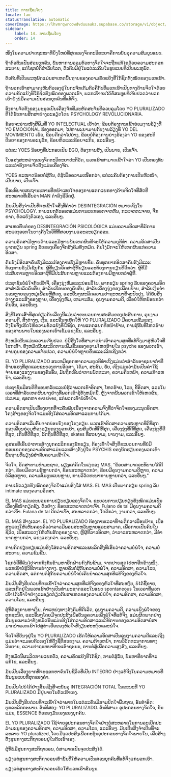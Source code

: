 ```yaml
---
title: ການເຊື່ອມໂຍງ
locale: lao
statusTranslation: automatic
coverImage: https://lhvmrqwrcowdvduuaukz.supabase.co/storage/v1/object/public/strapi-uploads/small_cover-educacion-fundamental.webp-2d51a7828a2b1309555be27f7e2a61a0.webp
sidebar:
    label: 14. ການເຊື່ອມໂຍງ
    order: 14
---
```

ໜຶ່ງໃນຄວາມປາດຖະໜາທີ່ຍິ່ງໃຫຍ່ທີ່ສຸດຂອງຈິດຕະວິທະຍາຄືການບັນລຸຄວາມສົມບູນແບບ.

ຖ້າຕົວຕົນເປັນສ່ວນບຸກຄົນ, ບັນຫາການລວມຕົວທາງຈິດໃຈຈະຖືກແກ້ໄຂດ້ວຍຄວາມສະດວກສະບາຍ, ແຕ່ໂຊກບໍ່ດີສໍາລັບໂລກ, ຕົວຕົນມີຢູ່ໃນແຕ່ລະຄົນໃນຮູບແບບທີ່ເປັນພະຫຸພົດ.

ຕົວຕົນທີ່ເປັນພະຫຸພົດແມ່ນສາເຫດພື້ນຖານຂອງຄວາມຂັດແຍ້ງທີ່ໃກ້ຊິດທັງໝົດຂອງພວກເຮົາ.

ຖ້າພວກເຮົາສາມາດເຫັນຕົວເອງຢູ່ໃນກະຈົກເຕັມຕົວຄືກັບທີ່ພວກເຮົາເປັນທາງດ້ານຈິດໃຈດ້ວຍຄວາມຂັດແຍ້ງທີ່ໃກ້ຊິດທັງໝົດຂອງພວກເຮົາ, ພວກເຮົາຈະໄດ້ຂໍ້ສະຫຼຸບທີ່ເຈັບປວດວ່າພວກເຮົາຍັງບໍ່ມີຄວາມເປັນສ່ວນບຸກຄົນທີ່ແທ້ຈິງ.

ອົງການຈັດຕັ້ງຂອງມະນຸດເປັນເຄື່ອງຈັກທີ່ມະຫັດສະຈັນທີ່ຄວບຄຸມໂດຍ YO PLURALIZADO ທີ່ໄດ້ຮັບການສຶກສາຢ່າງລະອຽດໂດຍ PSYCHOLOGY REVOLUCIONARIA.

ຂ້ອຍຈະອ່ານໜັງສືພິມທີ່ YO INTELECTUAL ເວົ້າວ່າ; ຂ້ອຍຕ້ອງການເຂົ້າຮ່ວມງານລ້ຽງທີ່ YO EMOCIONAL ຮ້ອງອອກມາ; ໄປຫາພະຍາມານກັບງານລ້ຽງທີ່ YO DEL MOVIMIENTO ເຮັດ, ຂ້ອຍດີກວ່າໄປຍ່າງ, ຂ້ອຍບໍ່ຕ້ອງການຍ່າງຮ້ອງວ່າ YO ຂອງສະຕິປັນຍາຂອງການອະນຸລັກ, ຂ້ອຍຫິວແລະຂ້ອຍຈະກິນ, ແລະອື່ນໆ.

ແຕ່ລະ YOES ນ້ອຍໆທີ່ປະກອບເປັນ EGO, ຕ້ອງການສັ່ງ, ເປັນນາຍ, ເປັນເຈົ້າ.

ໃນແສງສະຫວ່າງຂອງຈິດຕະວິທະຍາປະຕິວັດ, ພວກເຮົາສາມາດເຂົ້າໃຈວ່າ YO ເປັນກອງທັບແລະວ່າອົງການຈັດຕັ້ງແມ່ນເຄື່ອງຈັກ.

YOES ຂະໜາດນ້ອຍຕໍ່ສູ້ກັນ, ຕໍ່ສູ້ເພື່ອຄວາມເໜືອກວ່າ, ແຕ່ລະຄົນຕ້ອງການເປັນຫົວໜ້າ, ເປັນນາຍ, ເປັນເຈົ້າ.

ນີ້ອະທິບາຍສະຖານະການທີ່ຫນ້າເສຍໃຈຂອງການແຕກແຍກທາງດ້ານຈິດໃຈທີ່ສັດທີ່ສະຫລາດທີ່ເອີ້ນວ່າ MAN ດໍາລົງຊີວິດຢູ່.

ມັນເປັນສິ່ງຈໍາເປັນທີ່ຈະເຂົ້າໃຈສິ່ງທີ່ຄໍາວ່າ DESINTEGRACIÓN ຫມາຍເຖິງໃນ PSYCHOLOGY. ການແຍກຕົວອອກແມ່ນການແຍກອອກຈາກກັນ, ກະແຈກກະຈາຍ, ຈີກຂາດ, ຂັດແຍ້ງຕົວເອງ, ແລະອື່ນໆ.

ສາເຫດຕົ້ນຕໍຂອງ DESINTEGRACIÓN PSICOLÓGICA ແມ່ນຄວາມອິດສາທີ່ມັກຈະສະແດງອອກໃນບາງຄັ້ງໃນວິທີທີ່ສວຍງາມແລະລະອຽດອ່ອນ.

ຄວາມອິດສາມີຫຼາຍດ້ານແລະມີຫຼາຍພັນເຫດຜົນທີ່ຈະໃຫ້ຄວາມຍຸຕິທໍາ. ຄວາມອິດສາເປັນພາກຮຽນ spring ລັບຂອງເຄື່ອງຈັກສັງຄົມທັງຫມົດ. ຄົນໂງ່ມັກຈະໃຫ້ເຫດຜົນແກ່ຄວາມອິດສາ.

ຄົນຮັ່ງມີອິດສາຄົນຮັ່ງມີແລະຕ້ອງການຮັ່ງມີຫຼາຍຂຶ້ນ. ຄົນທຸກຍາກອິດສາຄົນຮັ່ງມີແລະຕ້ອງການຮັ່ງມີເຊັ່ນກັນ. ຜູ້ທີ່ຂຽນອິດສາຜູ້ທີ່ຂຽນແລະຕ້ອງການຂຽນທີ່ດີກວ່າ. ຜູ້ທີ່ມີປະສົບການຫຼາຍອິດສາຜູ້ທີ່ມີປະສົບການຫຼາຍແລະຕ້ອງການມີຫຼາຍກວ່າຜູ້ທີ່.

ປະຊາຊົນບໍ່ພໍໃຈກັບເຂົ້າຈີ່, ເຄື່ອງນຸ່ງຫົ່ມແລະບ່ອນລີ້ໄພ. ພາກຮຽນ spring ລັບຂອງຄວາມອິດສາສໍາລັບລົດຄົນອື່ນ, ສໍາລັບເຮືອນຂອງຄົນອື່ນ, ສໍາລັບເຄື່ອງນຸ່ງຂອງເພື່ອນບ້ານ, ສໍາລັບເງິນຈໍານວນຫຼາຍຂອງຫມູ່ເພື່ອນຫຼືສັດຕູ, ແລະອື່ນໆຜະລິດຄວາມປາຖະຫນາທີ່ຈະປັບປຸງ, ໄດ້ຮັບສິ່ງຕ່າງໆແລະສິ່ງຂອງຫຼາຍ, ເຄື່ອງນຸ່ງຫົ່ມ, ເຫມາະສົມ, ຄຸນງາມຄວາມດີ, ເພື່ອບໍ່ໃຫ້ຫນ້ອຍກວ່າຄົນອື່ນ, ແລະອື່ນໆ.

ສິ່ງທີ່ໂສກເສົ້າທີ່ສຸດກ່ຽວກັບເລື່ອງນີ້ແມ່ນວ່າຂະບວນການສະສົມຂອງປະສົບການ, ຄຸນງາມຄວາມດີ, ສິ່ງຕ່າງໆ, ເງິນ, ແລະອື່ນໆເຮັດໃຫ້ YO PLURALIZADO ມີຄວາມເຂັ້ມແຂງ, ດັ່ງນັ້ນຈຶ່ງເຮັດໃຫ້ຄວາມຂັດແຍ້ງທີ່ໃກ້ຊິດ, ການແຕກແຍກທີ່ຫນ້າຢ້ານ, ການສູ້ຮົບທີ່ໂຫດຮ້າຍຂອງສານພາຍໃນຂອງພວກເຮົາເຂັ້ມແຂງຂຶ້ນ, ແລະອື່ນໆ.

ທັງ​ຫມົດ​ນັ້ນ​ແມ່ນ​ຄວາມ​ເຈັບ​ປວດ. ບໍ່ມີສິ່ງໃດທີ່ສາມາດນໍາເອົາຄວາມສຸກທີ່ແທ້ຈິງມາສູ່ຫົວໃຈທີ່ໂສກເສົ້າ. ທັງ​ຫມົດ​ນັ້ນ​ຜະ​ລິດ​ການ​ເພີ່ມ​ຂຶ້ນ​ຂອງ​ຄວາມ​ໂຫດ​ຮ້າຍ​ໃນ psyche ຂອງ​ພວກ​ເຮົາ​, ການ​ຄູນ​ຂອງ​ຄວາມ​ເຈັບ​ປວດ​, ຄວາມ​ບໍ່​ພໍ​ໃຈ​ຫຼາຍ​ຂຶ້ນ​ແລະ​ເລິກ​ເຊິ່ງ​ກວ່າ​.

EL YO PLURALIZADO ສະເຫມີຊອກຫາຄວາມຍຸດຕິທໍາເຖິງແມ່ນວ່າສໍາລັບອາຊະຍາກໍາທີ່ຮ້າຍແຮງທີ່ສຸດແລະຂະບວນການອິດສາ, ໄດ້ມາ, ສະສົມ, ຮັບ, ເຖິງແມ່ນວ່າມັນເປັນຄ່າໃຊ້ຈ່າຍຂອງແຮງງານຂອງຄົນອື່ນ, ມັນຖືກເອີ້ນວ່າການພັດທະນາ, ຄວາມຄືບຫນ້າ, ຄວາມກ້າວຫນ້າ, ແລະອື່ນໆ.

ປະຊາຊົນມີສະຕິທີ່ນອນຫລັບແລະບໍ່ຮູ້ວ່າພວກເຂົາອິດສາ, ໂຫດຮ້າຍ, ໂລບ, ຂີ້ອິດສາ, ແລະໃນເວລາທີ່ສໍາລັບເຫດຜົນບາງຢ່າງທີ່ພວກເຂົາຮູ້ທັງຫມົດນີ້, ຫຼັງຈາກນັ້ນພວກເຂົາໃຫ້ເຫດຜົນ, ປະນາມ, ຊອກຫາ evasives, ແຕ່ພວກເຂົາບໍ່ເຂົ້າໃຈ.

ຄວາມອິດສາເປັນເລື່ອງຍາກທີ່ຈະຄົ້ນພົບເນື່ອງຈາກຄວາມຈິງທີ່ວ່າຈິດໃຈຂອງມະນຸດອິດສາ. ໂຄງສ້າງຂອງຈິດໃຈແມ່ນອີງໃສ່ຄວາມອິດສາແລະການໄດ້ມາ.

ຄວາມອິດສາເລີ່ມຕົ້ນຈາກບ່ອນນັ່ງຂອງໂຮງຮຽນ. ພວກເຮົາອິດສາຄວາມສະຫຼາດທີ່ດີທີ່ສຸດຂອງເພື່ອນຮ່ວມຫ້ອງຮຽນຂອງພວກເຮົາ, ຄຸນສົມບັດທີ່ດີທີ່ສຸດ, ເຄື່ອງນຸ່ງທີ່ດີທີ່ສຸດ, ເຄື່ອງນຸ່ງທີ່ດີທີ່ສຸດ, ເກີບທີ່ດີທີ່ສຸດ, ລົດຖີບທີ່ດີທີ່ສຸດ, skates ທີ່ສວຍງາມ, ບານງາມ, ແລະອື່ນໆ.

ຄູສອນທີ່ເອີ້ນວ່າການສ້າງບຸກຄະລິກຂອງນັກຮຽນ, ຕ້ອງເຂົ້າໃຈສິ່ງທີ່ຂະບວນການທີ່ບໍ່ມີຂອບເຂດຂອງຄວາມອິດສາແມ່ນແລະສ້າງຕັ້ງຢູ່ໃນ PSYCHIS ຂອງນັກຮຽນຂອງພວກເຂົາພື້ນຖານທີ່ພຽງພໍສໍາລັບຄວາມເຂົ້າໃຈ.

ຈິດໃຈ, ອິດສາຕາມທໍາມະຊາດ, ພຽງແຕ່ຄິດໃນແງ່ຂອງ MAS. "ຂ້ອຍສາມາດອະທິບາຍໄດ້ດີກວ່າ, ຂ້ອຍມີຄວາມຮູ້ຫຼາຍກວ່າ, ຂ້ອຍສະຫລາດກວ່າ, ຂ້ອຍມີຄຸນງາມຄວາມດີຫຼາຍ, ຄວາມບໍລິສຸດຫຼາຍ, ຄວາມສົມບູນແບບຫຼາຍ, ການວິວັດທະນາການຫຼາຍກວ່າ, ແລະອື່ນໆ."

ການເຮັດວຽກທັງໝົດຂອງຈິດໃຈແມ່ນອີງໃສ່ MAS. EL MAS ເປັນພາກຮຽນ spring ລັບ intimate ຂອງຄວາມອິດສາ.

EL MAS ແມ່ນຂະບວນການປຽບທຽບຂອງຈິດໃຈ. ຂະບວນການປຽບທຽບທັງໝົດແມ່ນເປັນເລື່ອງທີ່ໜ້າກຽດຊັງ. ຕົວຢ່າງ: ຂ້ອຍສະຫລາດກວ່າເຈົ້າ. Fulano de tal ມີຄຸນງາມຄວາມດີກວ່າເຈົ້າ. Fulana de tal ດີກວ່າເຈົ້າ, ສະຫລາດກວ່າ, ໃຈດີກວ່າ, ງາມກວ່າ, ແລະອື່ນໆ.

EL MAS ສ້າງເວລາ. EL YO PLURALIZADO ຕ້ອງການເວລາທີ່ຈະດີກ່ວາເພື່ອນບ້ານ, ເພື່ອສະແດງໃຫ້ເຫັນຄອບຄົວວ່າລາວມີພອນສະຫວັນຫຼາຍແລະສາມາດ, ເພື່ອກາຍເປັນຄົນໃນຊີວິດ, ເພື່ອສະແດງໃຫ້ເຫັນສັດຕູຂອງລາວ, ຫຼືຜູ້ທີ່ລາວອິດສາ, ວ່າລາວສະຫລາດກວ່າ, ມີອໍານາດຫຼາຍກວ່າ, ແຂງແຮງກວ່າ. ແລະອື່ນໆ.

ການຄິດປຽບທຽບແມ່ນອີງໃສ່ຄວາມອິດສາແລະຜະລິດສິ່ງທີ່ເອີ້ນວ່າຄວາມບໍ່ພໍໃຈ, ຄວາມບໍ່ສະບາຍ, ຄວາມຂົມຂື່ນ.

ໂຊກບໍ່ດີທີ່ຄົນໄປຈາກກົງກັນຂ້າມຫາອີກຝ່າຍກົງກັນຂ້າມ, ຈາກປາຍສຸດໄປຫາອີກຂ້າງໜຶ່ງ, ພວກເຂົາບໍ່ຮູ້ວິທີການຍ່າງກາງ. ຫຼາຍຄົນຕໍ່ສູ້ກັບຄວາມບໍ່ພໍໃຈ, ຄວາມອິດສາ, ຄວາມໂລບ, ຄວາມອິດສາ, ແຕ່ການຕໍ່ສູ້ກັບຄວາມບໍ່ພໍໃຈບໍ່ເຄີຍນໍາຄວາມສຸກທີ່ແທ້ຈິງຂອງຫົວໃຈ.

ມັນເປັນສິ່ງຮີບດ່ວນທີ່ຈະເຂົ້າໃຈວ່າຄວາມສຸກທີ່ແທ້ຈິງຂອງຫົວໃຈທີ່ສະຫງົບ, ບໍ່ໄດ້ຊື້ຂາຍ, ແລະເກີດຢູ່ໃນພວກເຮົາຢ່າງເປັນທໍາມະຊາດແລະໃນແບບ spontaneous ໃນເວລາທີ່ພວກເຮົາໄດ້ເຂົ້າໃຈຢ່າງລະອຽດກ່ຽວກັບສາເຫດຂອງຄວາມບໍ່ພໍໃຈ; ຄວາມອິດສາ, ຄວາມອິດສາ, ຄວາມໂລບ, ແລະອື່ນໆ.

ຜູ້ທີ່ຕ້ອງການຫາເງິນ, ຕໍາແຫນ່ງທາງສັງຄົມທີ່ດີເລີດ, ຄຸນງາມຄວາມດີ, ຄວາມເພິ່ງພໍໃຈຂອງທຸກຊະນິດ, ແລະອື່ນໆໂດຍມີຈຸດປະສົງເພື່ອບັນລຸຄວາມເພິ່ງພໍໃຈທີ່ແທ້ຈິງ, ແມ່ນຜິດພາດຢ່າງສົມບູນເພາະວ່າທັງຫມົດນັ້ນແມ່ນອີງໃສ່ຄວາມອິດສາແລະວິທີການຂອງຄວາມອິດສາບໍ່ສາມາດນໍາພວກເຮົາໄປສູ່ທ່າເຮືອຂອງຫົວໃຈທີ່ງຽບສະຫງົບແລະພໍໃຈ.

ຈິດໃຈທີ່ບັນຈຸຢູ່ໃນ YO PLURALIZADO ເຮັດໃຫ້ຄວາມອິດສາເປັນຄຸນງາມຄວາມດີແລະເຖິງແມ່ນວ່າຈະມອບຕົວເອງໃຫ້ຕັ້ງຊື່ທີ່ສວຍງາມ. ຄວາມກ້າວຫນ້າ, ການວິວັດທະນາການທາງວິນຍານ, ຄວາມປາຖະຫນາທີ່ຈະເອົາຊະນະ, ການຕໍ່ສູ້ເພື່ອຄວາມສູງສົ່ງ, ແລະອື່ນໆ.

ທັງຫມົດນີ້ຜະລິດການແຍກຕົວ, ຄວາມຂັດແຍ້ງທີ່ໃກ້ຊິດ, ການຕໍ່ສູ້ລັບ, ບັນຫາທີ່ຍາກທີ່ຈະແກ້ໄຂ, ແລະອື່ນໆ.

ມັນເປັນເລື່ອງຍາກທີ່ຈະຊອກຫາຄົນໃນຊີວິດທີ່ເປັນ INTEGRO ຢ່າງແທ້ຈິງໃນຄວາມຫມາຍທີ່ສົມບູນແບບທີ່ສຸດຂອງຄໍາ.

ມັນເປັນໄປບໍ່ໄດ້ຢ່າງສິ້ນເຊີງທີ່ຈະບັນລຸ INTEGRACIÓN TOTAL ໃນຂະນະທີ່ YO PLURALIZADO ມີຢູ່ພາຍໃນຕົວເຮົາເອງ.

ມັນເປັນສິ່ງຮີບດ່ວນທີ່ຈະເຂົ້າໃຈວ່າພາຍໃນແຕ່ລະຄົນມີສາມປັດໃຈພື້ນຖານ, ອັນທໍາອິດ: ບຸກຄະລິກກະພາບ. ອັນທີສອງ: YO PLURALIZADO. ອັນທີສາມ: ອຸປະກອນທາງຈິດໃຈ, ນັ້ນແມ່ນ, ESSENCE ຕົວຂອງມັນເອງຂອງບຸກຄົນ.

EL YO PLURALIZADO ໃຊ້ຈ່າຍອຸປະກອນທາງຈິດໃຈຢ່າງບໍ່ສະຫລາດໃນການລະເບີດປະລໍາມະນູຂອງຄວາມອິດສາ, ຄວາມອິດສາ, ຄວາມໂລບ, ແລະອື່ນໆ. ມັນເປັນສິ່ງຈໍາເປັນທີ່ຈະລະລາຍ YO pluralized, ໂດຍມີຈຸດປະສົງເພື່ອກະຕຸ້ນອຸປະກອນທາງຈິດໃຈພາຍໃນ, ເພື່ອສ້າງຕັ້ງສູນກາງສະຕິຖາວອນຢູ່ໃນຕົວເຮົາເອງ.

ຜູ້ທີ່ບໍ່ມີສູນກາງສະຕິຖາວອນ, ບໍ່ສາມາດເປັນຈຸດປະສົງໄດ້.

ພຽງແຕ່ສູນກາງສະຕິຖາວອນເທົ່ານັ້ນທີ່ໃຫ້ຄວາມເປັນສ່ວນບຸກຄົນທີ່ແທ້ຈິງແກ່ພວກເຮົາ.

ພຽງແຕ່ສູນກາງສະຕິຖາວອນເຮັດໃຫ້ພວກເຮົາສົມບູນ.

